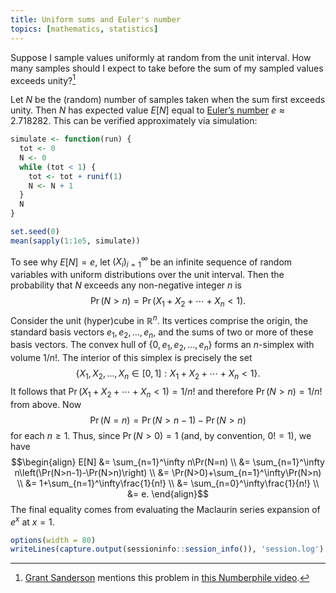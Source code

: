 ```yaml
---
title: Uniform sums and Euler's number
topics: [mathematics, statistics]
---
```


Suppose I sample values uniformly at random from the unit interval.
How many samples should I expect to take before the sum of my sampled values exceeds unity?[^numberphile]

[^numberphile]: [Grant Sanderson](https://www.3blue1brown.com) mentions this problem in [this Numberphile video](https://www.youtube.com/watch?v=6_yU9eJ0NxA&t=28m7s).

Let $N$ be the (random) number of samples taken when the sum first exceeds unity.
Then $N$ has expected value $E[N]$ equal to [Euler's number](https://en.wikipedia.org/wiki/E_(mathematical_constant)) $e\approx2.718282$.
This can be verified approximately via simulation:

```r
simulate <- function(run) {
  tot <- 0
  N <- 0
  while (tot < 1) {
    tot <- tot + runif(1)
    N <- N + 1
  }
  N
}

set.seed(0)
mean(sapply(1:1e5, simulate))
```

To see why $E[N]=e$, let $(X_i)_{i=1}^\infty$ be an infinite sequence of random variables with uniform distributions over the unit interval.
Then the probability that $N$ exceeds any non-negative integer $n$ is
$$\Pr(N>n)=\Pr(X_1+X_2+\cdots+X_n<1).$$
Consider the unit (hyper)cube in $\mathbb{R}^n$.
Its vertices comprise the origin, the standard basis vectors $e_1,e_2,\ldots,e_n$, and the sums of two or more of these basis vectors.
The convex hull of $\{0,e_1,e_2,\ldots,e_n\}$ forms an $n$-simplex with volume $1/n!$.
The interior of this simplex is precisely the set
$$\{X_1,X_2,\ldots,X_n\in[0,1]:X_1+X_2+\cdots+X_n<1\}.$$
It follows that $\Pr(X_1+X_2+\cdots+X_n<1)=1/n!$ and therefore $\Pr(N>n)=1/n!$ from above.
Now
$$\Pr(N=n)=\Pr(N>n-1)-\Pr(N>n)$$
for each $n\ge1$.
Thus, since $\Pr(N>0)=1$ (and, by convention, $0!=1$), we have
$$\begin{align}
E[N]
&= \sum_{n=1}^\infty n\Pr(N=n) \\
&= \sum_{n=1}^\infty n\left(\Pr(N>n-1)-\Pr(N>n)\right) \\
&= \Pr(N>0)+\sum_{n=1}^\infty\Pr(N>n) \\
&= 1+\sum_{n=1}^\infty\frac{1}{n!} \\
&= \sum_{n=0}^\infty\frac{1}{n!} \\
&= e.
\end{align}$$
The final equality comes from evaluating the Maclaurin series expansion of $e^x$ at $x=1$.

```r
options(width = 80)
writeLines(capture.output(sessioninfo::session_info()), 'session.log')
```
